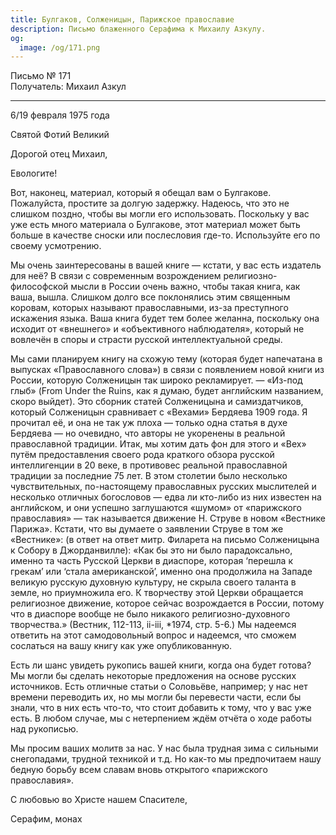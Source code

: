 ```yaml
---
title: Булгаков, Солженицын, Парижское православие
description: Письмо блаженного Серафима к Михаилу Азкулу.
og:
  image: /og/171.png
---
```


<div style={{textAlign:'right', fontFamily:'monospace'}}>Письмо № 171</div>
<div style={{textAlign:'left', fontFamily:'monospace'}}>Получатель: Михаил Азкул</div>

---

6/19 февраля 1975 года

Святой Фотий Великий

Дорогой отец Михаил,

Евологите!

Вот, наконец, материал, который я обещал вам о Булгакове. Пожалуйста, простите за долгую задержку. Надеюсь, что это не слишком поздно, чтобы вы могли его использовать. Поскольку у вас уже есть много материала о Булгакове, этот материал может быть больше в качестве сноски или послесловия где-то. Используйте его по своему усмотрению.

Мы очень заинтересованы в вашей книге — кстати, у вас есть издатель для неё? В связи с современным возрождением религиозно-философской мысли в России очень важно, чтобы такая книга, как ваша, вышла. Слишком долго все поклонялись этим священным коровам, которых называют православными, из-за преступного искажения языка. Ваша книга будет тем более желанна, поскольку она исходит от «внешнего» и «объективного наблюдателя», который не вовлечён в споры и страсти русской интеллектуальной среды.

Мы сами планируем книгу на схожую тему (которая будет напечатана в выпусках «Православного слова») в связи с появлением новой книги из России, которую Солженицын так широко рекламирует. — «Из-под глыб» (From Under the Ruins, как я думаю, будет английским названием, скоро выйдет). Это сборник статей Солженицына и самиздатчиков, который Солженицын сравнивает с «Вехами» Бердяева 1909 года. Я прочитал её, и она не так уж плоха — только одна статья в духе Бердяева — но очевидно, что авторы не укоренены в реальной православной традиции. Итак, мы хотим дать фон для этого и «Вех» путём предоставления своего рода краткого обзора русской интеллигенции в 20 веке, в противовес реальной православной традиции за последние 75 лет. В этом столетии было несколько чувствительных, по-настоящему православных русских мыслителей и несколько отличных богословов — едва ли кто-либо из них известен на английском, и они успешно заглушаются «шумом» от «парижского православия» — так называется движение Н. Струве в новом «Вестнике Парижа». Кстати, что вы думаете о заявлении Струве в том же «Вестнике»: (в ответ на ответ митр. Филарета на письмо Солженицына к Собору в Джорданвилле): «Как бы это ни было парадоксально, именно та часть Русской Церкви в диаспоре, которая ‘перешла к грекам’ или ‘стала американской’, именно она продолжила на Западе великую русскую духовную культуру, не скрыла своего таланта в земле, но приумножила его. К творчеству этой Церкви обращается религиозное движение, которое сейчас возрождается в России, потому что в диаспоре вообще не было никакого религиозно-духовного творчества.» (Вестник, 112-113, ii-iii, *1974, стр. 5-6.) Мы надеемся ответить на этот самодовольный вопрос и надеемся, что сможем сослаться на вашу книгу как уже опубликованную.

Есть ли шанс увидеть рукопись вашей книги, когда она будет готова? Мы могли бы сделать некоторые предложения на основе русских источников. Есть отличные статьи о Соловьёве, например; у нас нет времени переводить их, но мы могли бы перевести части, если бы знали, что в них есть что-то, что стоит добавить к тому, что у вас уже есть. В любом случае, мы с нетерпением ждём отчёта о ходе работы над рукописью.

Мы просим ваших молитв за нас. У нас была трудная зима с сильными снегопадами, трудной техникой и т.д. Но как-то мы предпочитаем нашу бедную борьбу всем славам вновь открытого «парижского православия».

С любовью во Христе нашем Спасителе,

Серафим, монах